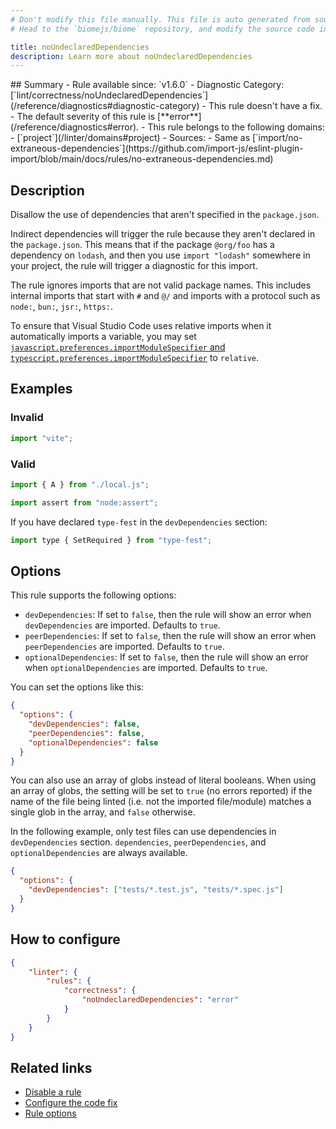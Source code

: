 ```yaml
---
# Don't modify this file manually. This file is auto generated from source, and you will lose your changes next time the website is built.
# Head to the `biomejs/biome` repository, and modify the source code in there.

title: noUndeclaredDependencies
description: Learn more about noUndeclaredDependencies
---
```


<Tabs>
<TabItem label="JavaScript (and super languages)" icon="seti:javascript">
## Summary
- Rule available since: `v1.6.0`
- Diagnostic Category: [`lint/correctness/noUndeclaredDependencies`](/reference/diagnostics#diagnostic-category)
- This rule doesn't have a fix.
- The default severity of this rule is [**error**](/reference/diagnostics#error).
- This rule belongs to the following domains:
  - [`project`](/linter/domains#project)
- Sources: 
  - Same as [`import/no-extraneous-dependencies`](https://github.com/import-js/eslint-plugin-import/blob/main/docs/rules/no-extraneous-dependencies.md)

## Description
Disallow the use of dependencies that aren't specified in the `package.json`.

Indirect dependencies will trigger the rule because they aren't declared in the `package.json`.
This means that if the package `@org/foo` has a dependency on `lodash`, and then you use
`import "lodash"` somewhere in your project, the rule will trigger a diagnostic for this import.

The rule ignores imports that are not valid package names.
This includes internal imports that start with `#` and `@/` and imports with a protocol such as `node:`, `bun:`, `jsr:`, `https:`.

To ensure that Visual Studio Code uses relative imports when it automatically imports a variable,
you may set [`javascript.preferences.importModuleSpecifier` and `typescript.preferences.importModuleSpecifier`](https://code.visualstudio.com/docs/getstarted/settings) to `relative`.

## Examples

### Invalid

```js
import "vite";
```

### Valid

```js
import { A } from "./local.js";
```

```js
import assert from "node:assert";
```

If you have declared `type-fest` in the `devDependencies` section:

```js
import type { SetRequired } from "type-fest";
```

## Options

This rule supports the following options:

- `devDependencies`: If set to `false`, then the rule will show an error when `devDependencies` are imported. Defaults to `true`.
- `peerDependencies`: If set to `false`, then the rule will show an error when `peerDependencies` are imported. Defaults to `true`.
- `optionalDependencies`: If set to `false`, then the rule will show an error when `optionalDependencies` are imported. Defaults to `true`.

You can set the options like this:

```json
{
  "options": {
    "devDependencies": false,
    "peerDependencies": false,
    "optionalDependencies": false
  }
}
```

You can also use an array of globs instead of literal booleans.
When using an array of globs, the setting will be set to `true` (no errors reported)
if the name of the file being linted (i.e. not the imported file/module) matches a single glob
in the array, and `false` otherwise.

In the following example, only test files can use dependencies in `devDependencies` section.
`dependencies`, `peerDependencies`, and `optionalDependencies` are always available.

```json
{
  "options": {
    "devDependencies": ["tests/*.test.js", "tests/*.spec.js"]
  }
}
```

## How to configure
```json title="biome.json"
{
	"linter": {
		"rules": {
			"correctness": {
				"noUndeclaredDependencies": "error"
			}
		}
	}
}

```
## Related links

- [Disable a rule](/linter/#disable-a-rule)
- [Configure the code fix](/linter#configure-the-code-fix)
- [Rule options](/linter/#rule-options)

</TabItem>
</Tabs>

